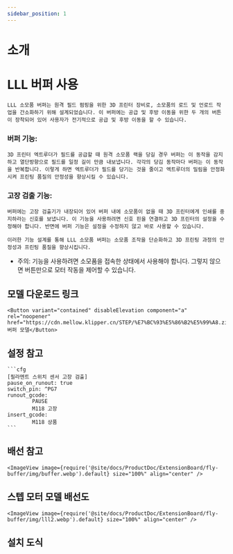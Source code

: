 ```yaml
---
sidebar_position: 1
---
```


# 소개

# LLL 버퍼 사용

    LLL 소모품 버퍼는 원격 필드 펌핑을 위한 3D 프린터 장비로, 소모품의 로드 및 언로드 작업을 간소화하기 위해 설계되었습니다. 이 버퍼에는 공급 및 후방 이동을 위한 두 개의 버튼이 장착되어 있어 사용자가 전기적으로 공급 및 후방 이동을 할 수 있습니다.

### 버퍼 기능:

    3D 프린터 엑트루더가 필드를 공급할 때 원격 소모품 랙을 당길 경우 버퍼는 이 동작을 감지하고 열단방향으로 필드를 일정 길이 만큼 내보냅니다. 각각의 당김 동작마다 버퍼는 이 동작을 반복합니다. 이렇게 하면 엑트루더가 필드를 당기는 것을 줄이고 엑트루더의 밀림을 안정화시켜 프린팅 품질의 안정성을 향상시킬 수 있습니다.

### 고장 검출 기능:

    버퍼에는 고장 검출기가 내장되어 있어 버퍼 내에 소모품이 없을 때 3D 프린터에게 인쇄를 중지하라는 신호를 보냅니다. 이 기능을 사용하려면 신호 핀을 연결하고 3D 프린터의 설정을 수정해야 합니다. 반면에 버퍼 기능은 설정을 수정하지 않고 바로 사용할 수 있습니다.

    이러한 기능 설계를 통해 LLL 소모품 버퍼는 소모품 조작을 단순화하고 3D 프린팅 과정의 안정성과 프린팅 품질을 향상시킵니다.

* 주의: 기능을 사용하려면 소모품을 접속한 상태에서 사용해야 합니다. 그렇지 않으면 버튼만으로 모터 작동을 제어할 수 있습니다.

## 모델 다운로드 링크

    <Button variant="contained" disableElevation component="a" rel="noopener" href="https://cdn.mellow.klipper.cn/STEP/%E7%BC%93%E5%86%B2%E5%99%A8.zip">버퍼 모델</Button>

## 설정 참고

    ```cfg
    [필라멘트 스위치 센서 고장 검출]
    pause_on_runout: true
    switch_pin: ^PG7
    runout_gcode:
            PAUSE
            M118 고장
    insert_gcode:
            M118 상품
    ```

## 배선 참고

    <ImageView image={require('@site/docs/ProductDoc/ExtensionBoard/fly-buffer/img/buffer.webp').default} size="100%" align="center" />

## 스텝 모터 모델 배선도

    <ImageView image={require('@site/docs/ProductDoc/ExtensionBoard/fly-buffer/img/lll2.webp').default} size="100%" align="center" />

## 설치 도식

<PdfView file="https://cdn.mellow.klipper.cn/SCH-PDF/buffer.pdf"/>
